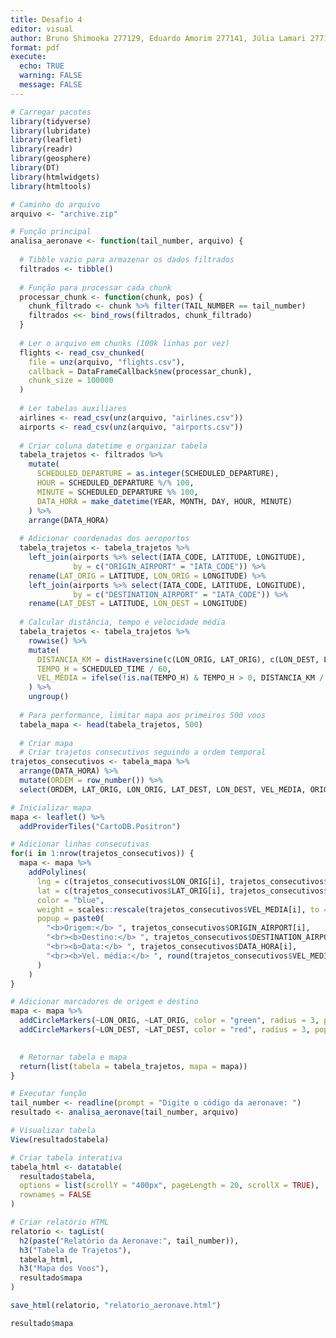 ---
title: Desafio 4
editor: visual
author: Bruno Shimooka 277129, Eduardo Amorim 277141, Júlia Lamari 277179
format: pdf
execute:
  echo: TRUE
  warning: FALSE
  message: FALSE
---

```{r}
# Carregar pacotes
library(tidyverse)
library(lubridate)
library(leaflet)
library(readr)
library(geosphere)
library(DT)
library(htmlwidgets)
library(htmltools)

# Caminho do arquivo
arquivo <- "archive.zip"

# Função principal
analisa_aeronave <- function(tail_number, arquivo) {
  
  # Tibble vazio para armazenar os dados filtrados
  filtrados <- tibble()
  
  # Função para processar cada chunk
  processar_chunk <- function(chunk, pos) {
    chunk_filtrado <- chunk %>% filter(TAIL_NUMBER == tail_number)
    filtrados <<- bind_rows(filtrados, chunk_filtrado)
  }
  
  # Ler o arquivo em chunks (100k linhas por vez)
  flights <- read_csv_chunked(
    file = unz(arquivo, "flights.csv"),
    callback = DataFrameCallback$new(processar_chunk),
    chunk_size = 100000
  )
  
  # Ler tabelas auxiliares
  airlines <- read_csv(unz(arquivo, "airlines.csv"))
  airports <- read_csv(unz(arquivo, "airports.csv"))
  
  # Criar coluna datetime e organizar tabela
  tabela_trajetos <- filtrados %>%
    mutate(
      SCHEDULED_DEPARTURE = as.integer(SCHEDULED_DEPARTURE),
      HOUR = SCHEDULED_DEPARTURE %/% 100,
      MINUTE = SCHEDULED_DEPARTURE %% 100,
      DATA_HORA = make_datetime(YEAR, MONTH, DAY, HOUR, MINUTE)
    ) %>%
    arrange(DATA_HORA)
  
  # Adicionar coordenadas dos aeroportos
  tabela_trajetos <- tabela_trajetos %>%
    left_join(airports %>% select(IATA_CODE, LATITUDE, LONGITUDE),
              by = c("ORIGIN_AIRPORT" = "IATA_CODE")) %>%
    rename(LAT_ORIG = LATITUDE, LON_ORIG = LONGITUDE) %>%
    left_join(airports %>% select(IATA_CODE, LATITUDE, LONGITUDE),
              by = c("DESTINATION_AIRPORT" = "IATA_CODE")) %>%
    rename(LAT_DEST = LATITUDE, LON_DEST = LONGITUDE)
  
  # Calcular distância, tempo e velocidade média
  tabela_trajetos <- tabela_trajetos %>%
    rowwise() %>%
    mutate(
      DISTANCIA_KM = distHaversine(c(LON_ORIG, LAT_ORIG), c(LON_DEST, LAT_DEST)) / 1000,
      TEMPO_H = SCHEDULED_TIME / 60,
      VEL_MEDIA = ifelse(!is.na(TEMPO_H) & TEMPO_H > 0, DISTANCIA_KM / TEMPO_H, NA)
    ) %>%
    ungroup()
  
  # Para performance, limitar mapa aos primeiros 500 voos
  tabela_mapa <- head(tabela_trajetos, 500)
  
  # Criar mapa
  # Criar trajetos consecutivos seguindo a ordem temporal
trajetos_consecutivos <- tabela_mapa %>%
  arrange(DATA_HORA) %>%
  mutate(ORDEM = row_number()) %>%
  select(ORDEM, LAT_ORIG, LON_ORIG, LAT_DEST, LON_DEST, VEL_MEDIA, ORIGIN_AIRPORT, DESTINATION_AIRPORT, DATA_HORA)

# Inicializar mapa
mapa <- leaflet() %>%
  addProviderTiles("CartoDB.Positron")

# Adicionar linhas consecutivas
for(i in 1:nrow(trajetos_consecutivos)) {
  mapa <- mapa %>%
    addPolylines(
      lng = c(trajetos_consecutivos$LON_ORIG[i], trajetos_consecutivos$LON_DEST[i]),
      lat = c(trajetos_consecutivos$LAT_ORIG[i], trajetos_consecutivos$LAT_DEST[i]),
      color = "blue",
      weight = scales::rescale(trajetos_consecutivos$VEL_MEDIA[i], to = c(0.5, 2), na.rm = TRUE),
      popup = paste0(
        "<b>Origem:</b> ", trajetos_consecutivos$ORIGIN_AIRPORT[i],
        "<br><b>Destino:</b> ", trajetos_consecutivos$DESTINATION_AIRPORT[i],
        "<br><b>Data:</b> ", trajetos_consecutivos$DATA_HORA[i],
        "<br><b>Vel. média:</b> ", round(trajetos_consecutivos$VEL_MEDIA[i],1), " km/h"
      )
    )
}

# Adicionar marcadores de origem e destino
mapa <- mapa %>%
  addCircleMarkers(~LON_ORIG, ~LAT_ORIG, color = "green", radius = 3, popup = ~ORIGIN_AIRPORT, data = trajetos_consecutivos) %>%
  addCircleMarkers(~LON_DEST, ~LAT_DEST, color = "red", radius = 3, popup = ~DESTINATION_AIRPORT, data = trajetos_consecutivos)

  
  # Retornar tabela e mapa
  return(list(tabela = tabela_trajetos, mapa = mapa))
}

# Executar função
tail_number <- readline(prompt = "Digite o código da aeronave: ")
resultado <- analisa_aeronave(tail_number, arquivo)

# Visualizar tabela
View(resultado$tabela)

# Criar tabela interativa
tabela_html <- datatable(
  resultado$tabela,
  options = list(scrollY = "400px", pageLength = 20, scrollX = TRUE),
  rownames = FALSE
)

# Criar relatório HTML
relatorio <- tagList(
  h2(paste("Relatório da Aeronave:", tail_number)),
  h3("Tabela de Trajetos"),
  tabela_html,
  h3("Mapa dos Voos"),
  resultado$mapa
)

save_html(relatorio, "relatorio_aeronave.html")

```

```{r}
resultado$mapa
```
